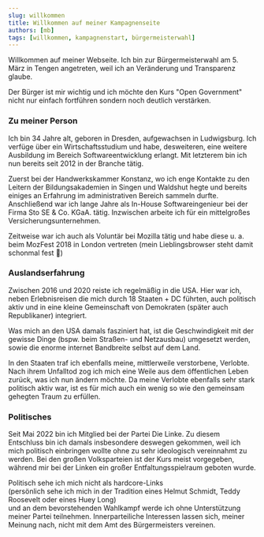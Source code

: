 ```yaml
---
slug: willkommen
title: Willkommen auf meiner Kampagnenseite
authors: [mb]
tags: [willkommen, kampagnenstart, bürgermeisterwahl]
---
```


Willkommen auf meiner Webseite. 
Ich bin zur Bürgermeisterwahl am 5. März in Tengen angetreten,
weil ich an Veränderung und Transparenz glaube.

Der Bürger ist mir wichtig und ich möchte den Kurs "Open Government"
nicht nur einfach fortführen sondern noch deutlich verstärken.

### Zu meiner Person

Ich bin 34 Jahre alt, geboren in Dresden, aufgewachsen in Ludwigsburg.
Ich verfüge über ein Wirtschaftsstudium und habe, desweiteren, eine weitere Ausbildung
im Bereich Softwareentwicklung erlangt.
Mit letzterem bin ich nun bereits seit 2012 in der Branche tätig.

Zuerst bei der Handwerkskammer Konstanz, wo ich enge Kontakte zu den Leitern der Bildungsakademien in Singen und Waldshut hegte und bereits einiges an Erfahrung im administrativen Bereich sammeln durfte. Anschließend war ich lange Jahre als In-House Softwareingenieur bei der Firma Sto SE & Co. KGaA. tätig.
Inzwischen arbeite ich für ein mittelgroßes Versicherungsunternehmen.

Zeitweise war ich auch als Voluntär bei Mozilla tätig und habe diese u. a. beim MozFest 2018 in London vertreten (mein Lieblingsbrowser steht damit schonmal fest 🦊)

### Auslandserfahrung

Zwischen 2016 und 2020 reiste ich regelmäßig in die USA.
Hier war ich, neben Erlebnisreisen die mich durch 18 Staaten + DC führten, auch politisch aktiv
und in eine kleine Gemeinschaft von Demokraten (später auch Republikaner) integriert.

Was mich an den USA damals fasziniert hat, ist die Geschwindigkeit mit der gewisse Dinge
(bspw. beim Straßen- und Netzausbau) umgesetzt werden, sowie die enorme internet Bandbreite
selbst auf dem Land.

In den Staaten traf ich ebenfalls meine, mittlerweile verstorbene, Verlobte.
Nach ihrem Unfalltod zog ich mich eine Weile aus dem öffentlichen Leben zurück,
was ich nun ändern möchte. Da meine Verlobte ebenfalls sehr stark politisch aktiv
war, ist es für mich auch ein wenig so wie den gemeinsam gehegten Traum zu erfüllen.

### Politisches

Seit Mai 2022 bin ich Mitglied bei der Partei Die Linke.
Zu diesem Entschluss bin ich damals insbesondere deswegen gekommen,
weil ich mich politisch einbringen wollte ohne zu sehr ideologisch
vereinnahmt zu werden.
Bei den großen Volksparteien ist der Kurs meist vorgegeben, während mir
bei der Linken ein großer Entfaltungsspielraum geboten wurde.

Politisch sehe ich mich nicht als hardcore-Links <br/>
(persönlich sehe ich mich in der Tradition eines Helmut Schmidt, Teddy Roosevelt oder eines Huey Long) <br/>
und an dem bevorstehenden Wahlkampf
werde ich ohne Unterstützung meiner Partei teilnehmen.
Innerparteiliche Interessen lassen sich, meiner Meinung nach, nicht mit dem Amt des Bürgermeisters vereinen.